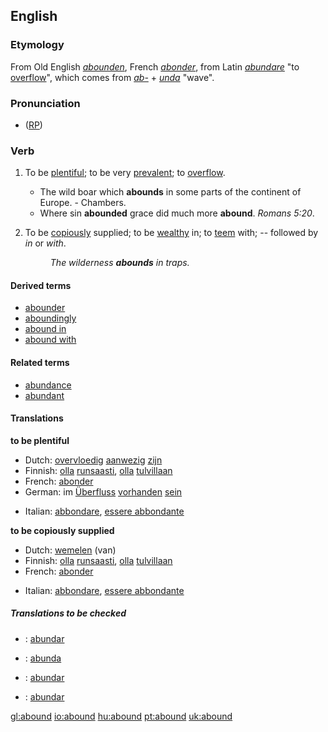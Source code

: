 ==English==

===Etymology===
From Old English ''[[abounden]]'', French ''[[abonder]]'', from Latin ''[[abundare]]'' "to [[overflow]]", which comes from ''[[ab-]]'' + ''[[unda]]'' "wave".

===Pronunciation===
* ([[RP]]) {{IPA|/əˈbaʊnd/}}

===Verb===
{{en-infl-reg-consonant|abound||}}
# {{intransitive}} To be [[plentiful]]; to be very [[prevalent]]; to [[overflow]].
#* The wild boar which '''abounds''' in some parts of the continent of Europe. - Chambers.
#* Where sin '''abounded''' grace did much more '''abound'''. ''Romans 5:20''.
# {{intransitive}} To be [[copiously]] supplied; to be [[wealthy]] in; to [[teem]] with; -- followed by ''in'' or ''with''.
#: ''The wilderness '''abounds''' in traps.''

====Derived terms====
* [[abounder]]
* [[aboundingly]]
* [[abound in]]
* [[abound with]]

====Related terms====
* [[abundance]]
* [[abundant]]

====Translations====
'''to be plentiful'''
{{top}}
*Dutch: [[overvloedig]] [[aanwezig]] [[zijn]]
*Finnish: [[olla]] [[runsaasti]], [[olla]] [[tulvillaan]]
*French: [[abonder]]
*German: im [[Überfluss]] [[vorhanden]] [[sein]]
{{mid}}
*Italian: [[abbondare]], [[essere abbondante]]
{{bottom}}

'''to be copiously supplied'''
{{top}}
*Dutch: [[wemelen]] (van)
*Finnish: [[olla]] [[runsaasti]], [[olla]] [[tulvillaan]]
*French: [[abonder]]
{{mid}}
*Italian: [[abbondare]], [[essere abbondante]]
{{bottom}}

=====Translations to be checked=====
{{checktrans}}
*{{ttbc|Ido}}: [[abundar]]
*{{ttbc|Novial}}: [[abunda]]
*{{ttbc|Portuguese}}: [[abundar]]
*{{ttbc|Spanish}}: [[abundar]]

[[gl:abound]]
[[io:abound]]
[[hu:abound]]
[[pt:abound]]
[[uk:abound]]